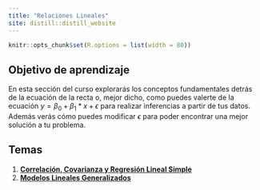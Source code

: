 ```yaml
---
title: "Relaciones Lineales"
site: distill::distill_website
---
```


```r
knitr::opts_chunk$set(R.options = list(width = 80))
```

## Objetivo de aprendizaje

En esta sección del curso explorarás los conceptos fundamentales detrás de la ecuación de la recta o, mejor dicho, como puedes valerte de la ecuación $y = \beta_0 + \beta_1*x + \epsilon$ para realizar inferencias a partir de tus datos. Además verás cómo puedes modificar $\epsilon$ para poder encontrar una mejor solución a tu problema.

## Temas

1. [**Correlación, Covarianza y Regresión Lineal Simple**](https://arturobell.github.io/Bioestadistica_R/c08_rls.html)
2. [**Modelos Lineales Generalizados**](https://arturobell.github.io/Bioestadistica_R/c09_glm.html)
